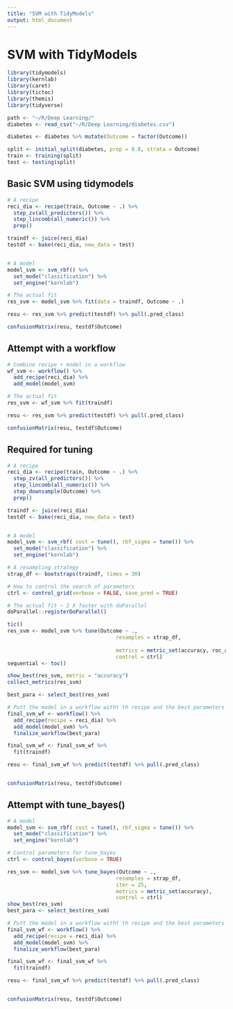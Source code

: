 ```yaml
---
title: "SVM with TidyModels"
output: html_document
---
```



# SVM with TidyModels
```r
library(tidymodels)
library(kernlab)
library(caret)
library(tictoc)
library(themis)
library(tidyverse)

path <- "~/R/Deep Learning/"
diabetes <- read_csv("~/R/Deep Learning/diabetes.csv")

diabetes <- diabetes %>% mutate(Outcome = factor(Outcome))

split <- initial_split(diabetes, prop = 0.8, strata = Outcome)
train <- training(split)
test <- testing(split)

```
## Basic SVM using tidymodels
```r
# A recipe
reci_dia <- recipe(train, Outcome ~ .) %>% 
  step_zv(all_predictors()) %>% 
  step_lincomb(all_numeric()) %>% 
  prep()

traindf <- juice(reci_dia) 
testdf <- bake(reci_dia, new_data = test)


# A model 
model_svm <- svm_rbf() %>% 
  set_mode("classification") %>% 
  set_engine("kernlab")

# The actual fit
res_svm <- model_svm %>% fit(data = traindf, Outcome ~ .)

resu <- res_svm %>% predict(testdf) %>% pull(.pred_class)

confusionMatrix(resu, testdf$Outcome)

```
##  Attempt with a workflow
```r
# Combine recipe + model in a workflow
wf_svm <- workflow() %>% 
  add_recipe(reci_dia) %>% 
  add_model(model_svm)

# The actual fit
res_svm <- wf_svm %>% fit(traindf)

resu <- res_svm %>% predict(testdf) %>% pull(.pred_class)

confusionMatrix(resu, testdf$Outcome)
```


## Required for tuning
```r
# A recipe
reci_dia <- recipe(train, Outcome ~ .) %>% 
  step_zv(all_predictors()) %>% 
  step_lincomb(all_numeric()) %>% 
  step_downsample(Outcome) %>% 
  prep()

traindf <- juice(reci_dia) 
testdf <- bake(reci_dia, new_data = test)


# A model 
model_svm <- svm_rbf( cost = tune(), rbf_sigma = tune()) %>% 
  set_mode("classification") %>% 
  set_engine("kernlab")

# A resampling strategy
strap_df <- bootstraps(traindf, times = 30)

# How to control the search of parameters
ctrl <- control_grid(verbose = FALSE, save_pred = TRUE)

# The actual fit ~ 2 X faster with doParallel
doParallel::registerDoParallel()

tic()
res_svm <- model_svm %>% tune(Outcome ~ .,
                                   resamples = strap_df, 
                                   
                                   metrics = metric_set(accuracy, roc_auc),
                                   control = ctrl)
sequential <- toc()

show_best(res_svm, metric = "accuracy")
collect_metrics(res_svm) 

best_para <- select_best(res_svm)
```


```r
# Putt the model in a workflow witht th recipe and the best parameters
final_svm_wf <- workflow() %>% 
  add_recipe(recipe = reci_dia) %>% 
  add_model(model_svm) %>% 
  finalize_workflow(best_para)

final_svm_wf <- final_svm_wf %>% 
  fit(traindf)

resu <- final_svm_wf %>% predict(testdf) %>% pull(.pred_class)


confusionMatrix(resu, testdf$Outcome)

```
## Attempt with tune_bayes()
```r
# A model 
model_svm <- svm_rbf( cost = tune(), rbf_sigma = tune()) %>% 
  set_mode("classification") %>% 
  set_engine("kernlab")

# Control parameters for tune_bayes
ctrl <- control_bayes(verbose = TRUE)

res_svm <- model_svm %>% tune_bayes(Outcome ~ .,
                                   resamples = strap_df, 
                                   iter = 25,
                                   metrics = metric_set(accuracy),
                                   control = ctrl)
show_best(res_svm)
best_para <- select_best(res_svm)

# Putt the model in a workflow witht th recipe and the best parameters
final_svm_wf <- workflow() %>% 
  add_recipe(recipe = reci_dia) %>% 
  add_model(model_svm) %>% 
  finalize_workflow(best_para)

final_svm_wf <- final_svm_wf %>% 
  fit(traindf)

resu <- final_svm_wf %>% predict(testdf) %>% pull(.pred_class)


confusionMatrix(resu, testdf$Outcome)
```


